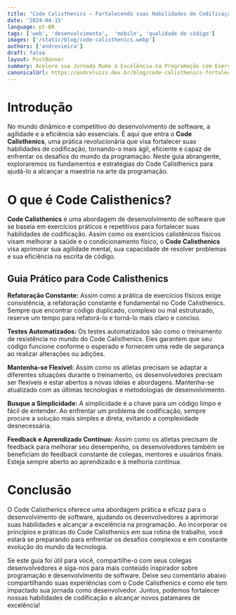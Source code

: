 ```yaml
---
title: "Code Calisthenics — Fortalecendo suas Habilidades de Codificação"
date: '2024-04-15'
language: pt-BR
tags: ['web', 'desenvolvimento',  'mobile', 'qualidade de código']
images: ['/static/blog/code-calisthenics.webp']
authors: ['andrevieira']
draft: false
layout: PostBanner
summary: Acelere sua Jornada Rumo à Excelência na Programação com Exercícios de Code Calisthenics.
canonicalUrl: https://andreluizv.dev.br/blog/code-calisthenics-fortalecendo-suas-habilidades-de-codificacao
---
```


# Introdução
No mundo dinâmico e competitivo do desenvolvimento de software, a agilidade e a eficiência são essenciais. É aqui que entra o **Code Calisthenics**, uma prática revolucionária que visa fortalecer suas habilidades de codificação, tornando-o mais ágil, eficiente e capaz de enfrentar os desafios do mundo da programação. Neste guia abrangente, exploraremos os fundamentos e estratégias do Code Calisthenics para ajudá-lo a alcançar a maestria na arte da programação.

# O que é Code Calisthenics?
**Code Calisthenics** é uma abordagem de desenvolvimento de software que se baseia em exercícios práticos e repetitivos para fortalecer suas habilidades de codificação. Assim como os exercícios calistênicos físicos visam melhorar a saúde e o condicionamento físico, o **Code Calisthenics** visa aprimorar sua agilidade mental, sua capacidade de resolver problemas e sua eficiência na escrita de código.

## Guia Prático para Code Calisthenics
**Refatoração Constante:** Assim como a prática de exercícios físicos exige consistência, a refatoração constante é fundamental no Code Calisthenics. Sempre que encontrar código duplicado, complexo ou mal estruturado, reserve um tempo para refatorá-lo e torná-lo mais claro e conciso.

**Testes Automatizados:** Os testes automatizados são como o treinamento de resistência no mundo do Code Calisthenics. Eles garantem que seu código funcione conforme o esperado e fornecem uma rede de segurança ao realizar alterações ou adições.

**Mantenha-se Flexível:** Assim como os atletas precisam se adaptar a diferentes situações durante o treinamento, os desenvolvedores precisam ser flexíveis e estar abertos a novas ideias e abordagens. Mantenha-se atualizado com as últimas tecnologias e metodologias de desenvolvimento.

**Busque a Simplicidade:** A simplicidade é a chave para um código limpo e fácil de entender. Ao enfrentar um problema de codificação, sempre procure a solução mais simples e direta, evitando a complexidade desnecessária.

**Feedback e Aprendizado Contínuo:** Assim como os atletas precisam de feedback para melhorar seu desempenho, os desenvolvedores também se beneficiam do feedback constante de colegas, mentores e usuários finais. Esteja sempre aberto ao aprendizado e à melhoria contínua.

# Conclusão
O Code Calisthenics oferece uma abordagem prática e eficaz para o desenvolvimento de software, ajudando os desenvolvedores a aprimorar suas habilidades e alcançar a excelência na programação. Ao incorporar os princípios e práticas do Code Calisthenics em sua rotina de trabalho, você estará se preparando para enfrentar os desafios complexos e em constante evolução do mundo da tecnologia.

Se este guia foi útil para você, compartilhe-o com seus colegas desenvolvedores e siga-nos para mais conteúdo inspirador sobre programação e desenvolvimento de software. Deixe seu comentário abaixo compartilhando suas experiências com o Code Calisthenics e como ele tem impactado sua jornada como desenvolvedor. Juntos, podemos fortalecer nossas habilidades de codificação e alcançar novos patamares de excelência!